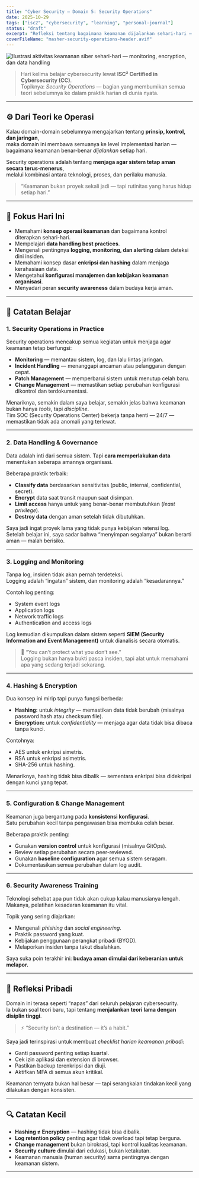 ```yaml
---
title: "Cyber Security — Domain 5: Security Operations"
date: 2025-10-29
tags: ["isc2", "cybersecurity", "learning", "personal-journal"]
status: "draft"
excerpt: "Refleksi tentang bagaimana keamanan dijalankan sehari-hari — dari data handling, logging, hingga kebiasaan manusia di balik sistem."
coverFileName: "masher-security-operations-header.avif"
---
```




<img src={cover.src} alt="Ilustrasi aktivitas keamanan siber sehari-hari — monitoring, encryption, dan data handling" />


> Hari kelima belajar cybersecurity lewat **ISC² Certified in Cybersecurity (CC)**.  
> Topiknya: *Security Operations* — bagian yang membumikan semua teori sebelumnya ke dalam praktik harian di dunia nyata.

---

## ⚙️ Dari Teori ke Operasi

Kalau domain-domain sebelumnya mengajarkan tentang **prinsip, kontrol, dan jaringan**,  
maka domain ini membawa semuanya ke level implementasi harian — bagaimana keamanan benar-benar *dijalankan* setiap hari.

Security operations adalah tentang **menjaga agar sistem tetap aman secara terus-menerus**,  
melalui kombinasi antara teknologi, proses, dan perilaku manusia.

> “Keamanan bukan proyek sekali jadi — tapi rutinitas yang harus hidup setiap hari.”

---

## 🎯 Fokus Hari Ini

- Memahami **konsep operasi keamanan** dan bagaimana kontrol diterapkan sehari-hari.  
- Mempelajari **data handling best practices**.  
- Mengenali pentingnya **logging, monitoring, dan alerting** dalam deteksi dini insiden.  
- Memahami konsep dasar **enkripsi dan hashing** dalam menjaga kerahasiaan data.  
- Mengetahui **konfigurasi manajemen dan kebijakan keamanan organisasi**.  
- Menyadari peran **security awareness** dalam budaya kerja aman.

---

## 🧠 Catatan Belajar

### 1. Security Operations in Practice
Security operations mencakup semua kegiatan untuk menjaga agar keamanan tetap berfungsi:
- **Monitoring** — memantau sistem, log, dan lalu lintas jaringan.  
- **Incident Handling** — menanggapi ancaman atau pelanggaran dengan cepat.  
- **Patch Management** — memperbarui sistem untuk menutup celah baru.  
- **Change Management** — memastikan setiap perubahan konfigurasi dikontrol dan terdokumentasi.

Menariknya, semakin dalam saya belajar, semakin jelas bahwa keamanan bukan hanya *tools*, tapi *discipline*.  
Tim SOC (Security Operations Center) bekerja tanpa henti — 24/7 — memastikan tidak ada anomali yang terlewat.

---

### 2. Data Handling & Governance
Data adalah inti dari semua sistem. Tapi **cara memperlakukan data** menentukan seberapa amannya organisasi.

Beberapa praktik terbaik:
- **Classify data** berdasarkan sensitivitas (public, internal, confidential, secret).  
- **Encrypt** data saat transit maupun saat disimpan.  
- **Limit access** hanya untuk yang benar-benar membutuhkan (*least privilege*).  
- **Destroy data** dengan aman setelah tidak dibutuhkan.

Saya jadi ingat proyek lama yang tidak punya kebijakan retensi log.  
Setelah belajar ini, saya sadar bahwa “menyimpan segalanya” bukan berarti aman — malah berisiko.

---

### 3. Logging and Monitoring
Tanpa log, insiden tidak akan pernah terdeteksi.  
Logging adalah “ingatan” sistem, dan monitoring adalah “kesadarannya.”

Contoh log penting:
- System event logs  
- Application logs  
- Network traffic logs  
- Authentication and access logs  

Log kemudian dikumpulkan dalam sistem seperti **SIEM (Security Information and Event Management)** untuk dianalisis secara otomatis.

> 🔎 “You can’t protect what you don’t see.”  
> Logging bukan hanya bukti pasca insiden, tapi alat untuk memahami apa yang sedang terjadi sekarang.

---

### 4. Hashing & Encryption
Dua konsep ini mirip tapi punya fungsi berbeda:
- **Hashing:** untuk *integrity* — memastikan data tidak berubah (misalnya password hash atau checksum file).  
- **Encryption:** untuk *confidentiality* — menjaga agar data tidak bisa dibaca tanpa kunci.

Contohnya:
- AES untuk enkripsi simetris.  
- RSA untuk enkripsi asimetris.  
- SHA-256 untuk hashing.

Menariknya, hashing tidak bisa dibalik — sementara enkripsi bisa didekripsi dengan kunci yang tepat.

---

### 5. Configuration & Change Management
Keamanan juga bergantung pada **konsistensi konfigurasi**.  
Satu perubahan kecil tanpa pengawasan bisa membuka celah besar.

Beberapa praktik penting:
- Gunakan **version control** untuk konfigurasi (misalnya GitOps).  
- Review setiap perubahan secara peer-reviewed.  
- Gunakan **baseline configuration** agar semua sistem seragam.  
- Dokumentasikan semua perubahan dalam log audit.

---

### 6. Security Awareness Training
Teknologi sehebat apa pun tidak akan cukup kalau manusianya lengah.  
Makanya, pelatihan kesadaran keamanan itu vital.

Topik yang sering diajarkan:
- Mengenali *phishing* dan *social engineering*.  
- Praktik password yang kuat.  
- Kebijakan penggunaan perangkat pribadi (BYOD).  
- Melaporkan insiden tanpa takut disalahkan.

Saya suka poin terakhir ini: **budaya aman dimulai dari keberanian untuk melapor.**

---

## 💭 Refleksi Pribadi

Domain ini terasa seperti “napas” dari seluruh pelajaran cybersecurity.  
Ia bukan soal teori baru, tapi tentang **menjalankan teori lama dengan disiplin tinggi**.

> ⚡ “Security isn’t a destination — it’s a habit.”

Saya jadi terinspirasi untuk membuat *checklist harian keamanan pribadi*:  
- Ganti password penting setiap kuartal.  
- Cek izin aplikasi dan extension di browser.  
- Pastikan backup terenkripsi dan diuji.  
- Aktifkan MFA di semua akun kritikal.

Keamanan ternyata bukan hal besar — tapi serangkaian tindakan kecil yang dilakukan dengan konsisten.

---

## 🔍 Catatan Kecil

- **Hashing ≠ Encryption** — hashing tidak bisa dibalik.  
- **Log retention policy** penting agar tidak overload tapi tetap berguna.  
- **Change management** bukan birokrasi, tapi kontrol kualitas keamanan.  
- **Security culture** dimulai dari edukasi, bukan ketakutan.  
- Keamanan manusia (human security) sama pentingnya dengan keamanan sistem.

---
